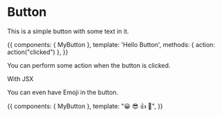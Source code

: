 
<Meta title="MDX / Button" component={MyButton} />

# Button

<ArgsTable of={MyButton} />

This is a simple button with some text in it.

<Canvas>
  <Story name="With Text">
    {{
      components: { MyButton },
      template: '<my-button @click="action">Hello Button</my-button>',
      methods: { action: action("clicked") },
    }}
  </Story>
</Canvas>

You can perform some action when the button is clicked.

<Canvas>
  <RMyButton onClick={linkTo("Button", "With Some Emoji")}>With JSX</RMyButton>
</Canvas>

You can even have Emoji in the button.

<Canvas>
  <Story name="With Some Emoji">
    {{
      components: { MyButton },
      template: "<my-button>😀 😎 👍 💯</my-button>",
    }}
  </Story>
</Canvas>
